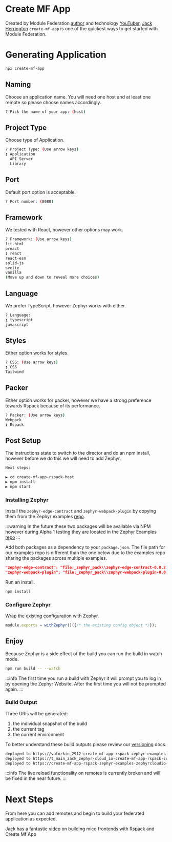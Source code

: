 
# Create MF App
<SourceCode href="https://github.com/ZephyrCloudIO/zephyr-examples/blob/main/examples/create-mf-app-rspack" />

Created by Module Federation [author](https://module-federation.myshopify.com/products/practical-module-federation) and technology [YouTuber](https://www.youtube.com/@jherr),
[Jack Herrington](https://twitter.com/jherr) `create-mf-app` is one of the quickest ways to get started with Module Federation.

# Generating Application

```bash filename="Terminal"
npx create-mf-app
```
## Naming
Choose an application name. You will need one host and at least one remote so please choose names accordingly.
```bash filename="Terminal"
? Pick the name of your app: (host)
```
## Project Type
Choose type of Application.
```bash filename="Terminal"
? Project Type: (Use arrow keys)
❯ Application
  API Server
  Library
```
## Port
Default port option is acceptable.
```bash filename="Terminal"
? Port number: (8080)
```

## Framework
We tested with React, however other options may work.
```bash filename="Terminal"
? Framework: (Use arrow keys)
lit-html
preact
❯ react
react-esm
solid-js
svelte
vanilla
(Move up and down to reveal more choices)
```
## Language
We prefer TypeScript, however Zephyr works with either.
```bash filename="Terminal"
? Language:
❯ typescript
javascript
```
## Styles
Either option works for styles.
```bash filename="Terminal"
? CSS: (Use arrow keys)
❯ CSS
Tailwind
```
## Packer
Either option works for packer, however we have a strong preference towards Rspack because of its performance.
```bash filename="Terminal"
? Packer: (Use arrow keys)
Webpack
❯ Rspack
```
## Post Setup
The instructions state to switch to the director and do an npm install, however before we do this we will need to add Zephyr.
```bash filename="Terminal"
Next steps:

▶️ cd create-mf-app-rspack-host
▶️ npm install
▶️ npm start
```
### Installing Zephyr
Install the `zephyr-edge-contract` and `zephyr-webpack-plugin` by copying them from the Zephyr examples [repo](https://github.com/ZephyrCloudIO/zephyr-examples/tree/main/_zephyr_pack).

:::warning
In the future these two packages will be available via NPM however during Alpha 1 testing they are located in the Zephyr Examples [repo](https://github.com/ZephyrCloudIO/zephyr-examples/tree/main/_zephyr_pack)
:::

Add both packages as a dependency to your `package.json`.
The file path for our examples repo is different than the one below due to the examples repo sharing the packages across multiple examples.
```json filename="package.json"
"zephyr-edge-contract": "file:_zephyr_pack\\zephyr-edge-contract-0.0.2.tgz",
"zephyr-webpack-plugin": "file:_zephyr_pack\\zephyr-webpack-plugin-0.0.2.tgz"
```

Run an install.
```bash filename="Terminal"
npm install
```
### Configure Zephyr
Wrap the existing configuration with Zephyr.
```js filename="rspack.config.js"
module.exports = withZephyr()({/* the existing config object */});
```

## Enjoy
Because Zephyr is a side effect of the build you can run the build in watch mode.
```bash filename="Terminal"
npm run build -- --watch
```
:::info
The first time you run a build with Zephyr it will prompt you to log in by opening the Zephyr Website. After the first time you will not be prompted again.
:::

### Build Output
Three URIs will be generated:
1) the individual snapshot of the build
1) the current tag
1) the current environment

To better understand these build outputs please review our [versioning](/guide/concepts/versioning) docs.
```bash filename="terminal"
deployed to https://valorkin_2912-create-mf-app-rspack-zephyr-examples-ze-a8db12-ze.valorkin.dev
deployed to https://t_main_zack_zephyr-cloud_io-create-mf-app-rspack-zeph-14ea68-ze.valorkin.dev
deployed to https://create-mf-app-rspack-zephyr-examples-zephyrcloudio-ze.valorkin.dev
```
:::info
The live reload functionality on remotes is currently broken and will be fixed in the near future.
:::

# Next Steps
From here you can add remotes and begin to build your federated application as expected.

Jack has a fantastic [video](https://www.youtube.com/watch?v=32_EikGKESk) on building mico frontends with Rspack and Create Mf App
